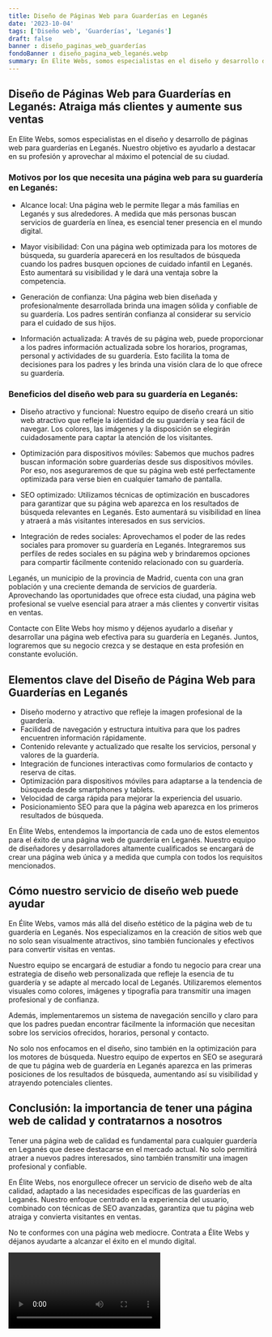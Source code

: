 ```yaml
---
title: Diseño de Páginas Web para Guarderías en Leganés
date: '2023-10-04'
tags: ['Diseño web', 'Guarderías', 'Leganés']
draft: false
banner : diseño_paginas_web_guarderías
fondoBanner : diseño_pagina_web_leganés.webp
summary: En Elite Webs, somos especialistas en el diseño y desarrollo de páginas web para guarderías en Leganés. Nuestro objetivo es ayudarlo a destacar en su profesión y aprovechar al máximo el potencial de su ciudad. 
---
```


## Diseño de Páginas Web para Guarderías en Leganés: Atraiga más clientes y aumente sus ventas

En Elite Webs, somos especialistas en el diseño y desarrollo de páginas web para guarderías en Leganés. Nuestro objetivo es ayudarlo a destacar en su profesión y aprovechar al máximo el potencial de su ciudad. 

### Motivos por los que necesita una página web para su guardería en Leganés:

- Alcance local: Una página web le permite llegar a más familias en Leganés y sus alrededores. A medida que más personas buscan servicios de guardería en línea, es esencial tener presencia en el mundo digital.

- Mayor visibilidad: Con una página web optimizada para los motores de búsqueda, su guardería aparecerá en los resultados de búsqueda cuando los padres busquen opciones de cuidado infantil en Leganés. Esto aumentará su visibilidad y le dará una ventaja sobre la competencia.

- Generación de confianza: Una página web bien diseñada y profesionalmente desarrollada brinda una imagen sólida y confiable de su guardería. Los padres sentirán confianza al considerar su servicio para el cuidado de sus hijos.

- Información actualizada: A través de su página web, puede proporcionar a los padres información actualizada sobre los horarios, programas, personal y actividades de su guardería. Esto facilita la toma de decisiones para los padres y les brinda una visión clara de lo que ofrece su guardería.

### Beneficios del diseño web para su guardería en Leganés:

- Diseño atractivo y funcional: Nuestro equipo de diseño creará un sitio web atractivo que refleje la identidad de su guardería y sea fácil de navegar. Los colores, las imágenes y la disposición se elegirán cuidadosamente para captar la atención de los visitantes.

- Optimización para dispositivos móviles: Sabemos que muchos padres buscan información sobre guarderías desde sus dispositivos móviles. Por eso, nos aseguraremos de que su página web esté perfectamente optimizada para verse bien en cualquier tamaño de pantalla.

- SEO optimizado: Utilizamos técnicas de optimización en buscadores para garantizar que su página web aparezca en los resultados de búsqueda relevantes en Leganés. Esto aumentará su visibilidad en línea y atraerá a más visitantes interesados en sus servicios.

- Integración de redes sociales: Aprovechamos el poder de las redes sociales para promover su guardería en Leganés. Integraremos sus perfiles de redes sociales en su página web y brindaremos opciones para compartir fácilmente contenido relacionado con su guardería.

Leganés, un municipio de la provincia de Madrid, cuenta con una gran población y una creciente demanda de servicios de guardería. Aprovechando las oportunidades que ofrece esta ciudad, una página web profesional se vuelve esencial para atraer a más clientes y convertir visitas en ventas.

Contacte con Elite Webs hoy mismo y déjenos ayudarlo a diseñar y desarrollar una página web efectiva para su guardería en Leganés. Juntos, lograremos que su negocio crezca y se destaque en esta profesión en constante evolución.

<GifSeo />

<Cta />

## Elementos clave del Diseño de Página Web para Guarderías en Leganés

- Diseño moderno y atractivo que refleje la imagen profesional de la guardería.
- Facilidad de navegación y estructura intuitiva para que los padres encuentren información rápidamente.
- Contenido relevante y actualizado que resalte los servicios, personal y valores de la guardería.
- Integración de funciones interactivas como formularios de contacto y reserva de citas.
- Optimización para dispositivos móviles para adaptarse a la tendencia de búsqueda desde smartphones y tablets.
- Velocidad de carga rápida para mejorar la experiencia del usuario.
- Posicionamiento SEO para que la página web aparezca en los primeros resultados de búsqueda.

En Élite Webs, entendemos la importancia de cada uno de estos elementos para el éxito de una página web de guardería en Leganés. Nuestro equipo de diseñadores y desarrolladores altamente cualificados se encargará de crear una página web única y a medida que cumpla con todos los requisitos mencionados.

## Cómo nuestro servicio de diseño web puede ayudar

En Élite Webs, vamos más allá del diseño estético de la página web de tu guardería en Leganés. Nos especializamos en la creación de sitios web que no solo sean visualmente atractivos, sino también funcionales y efectivos para convertir visitas en ventas.

Nuestro equipo se encargará de estudiar a fondo tu negocio para crear una estrategia de diseño web personalizada que refleje la esencia de tu guardería y se adapte al mercado local de Leganés. Utilizaremos elementos visuales como colores, imágenes y tipografía para transmitir una imagen profesional y de confianza.

Además, implementaremos un sistema de navegación sencillo y claro para que los padres puedan encontrar fácilmente la información que necesitan sobre los servicios ofrecidos, horarios, personal y contacto.

No solo nos enfocamos en el diseño, sino también en la optimización para los motores de búsqueda. Nuestro equipo de expertos en SEO se asegurará de que tu página web de guardería en Leganés aparezca en las primeras posiciones de los resultados de búsqueda, aumentando así su visibilidad y atrayendo potenciales clientes.

## Conclusión: la importancia de tener una página web de calidad y contratarnos a nosotros

Tener una página web de calidad es fundamental para cualquier guardería en Leganés que desee destacarse en el mercado actual. No solo permitirá atraer a nuevos padres interesados, sino también transmitir una imagen profesional y confiable.

En Élite Webs, nos enorgullece ofrecer un servicio de diseño web de alta calidad, adaptado a las necesidades específicas de las guarderías en Leganés. Nuestro enfoque centrado en la experiencia del usuario, combinado con técnicas de SEO avanzadas, garantiza que tu página web atraiga y convierta visitantes en ventas.

No te conformes con una página web mediocre. Contrata a Élite Webs y déjanos ayudarte a alcanzar el éxito en el mundo digital.

<Video />

<CtaBot job='Guarderías' city='Leganés'/>

<Gmaps query='Leganés+españa+maps' />